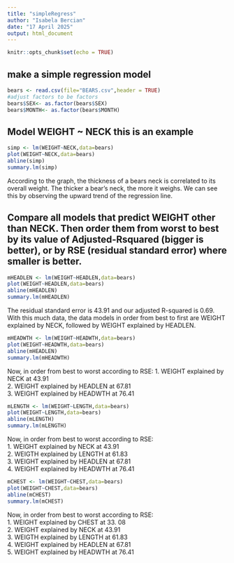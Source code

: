 ```yaml
---
title: "simpleRegress"
author: "Isabela Bercian"
date: "17 April 2025"
output: html_document
---
```


```r
knitr::opts_chunk$set(echo = TRUE)
```

## make a simple regression model

```r
bears <- read.csv(file="BEARS.csv",header = TRUE)
#adjust factors to be factors
bears$SEX<- as.factor(bears$SEX)
bears$MONTH<- as.factor(bears$MONTH)
```

## Model WEIGHT ~ NECK  this is an example  

```r
simp <- lm(WEIGHT~NECK,data=bears)
plot(WEIGHT~NECK,data=bears)
abline(simp)
summary.lm(simp)
```

According to the graph, the thickness of a bears neck is correlated to its overall weight. The thicker a bear's neck, the more it weighs. We can see this by observing the upward trend of the regression line. 

## Compare all models that predict WEIGHT other than NECK. Then order them from worst to best by its value of Adjusted-Rsquared (bigger is better), or by RSE (residual standard error) where smaller is better. 

```r
mHEADLEN <- lm(WEIGHT~HEADLEN,data=bears)
plot(WEIGHT~HEADLEN,data=bears)
abline(mHEADLEN)
summary.lm(mHEADLEN)
```

The residual standard error is 43.91 and our adjusted R-squared is 0.69. With this much data, the data models in order from best to first are WEIGHT explained by NECK, followed by WEIGHT explained by HEADLEN.

```r
mHEADWTH <- lm(WEIGHT~HEADWTH,data=bears)
plot(WEIGHT~HEADWTH,data=bears)
abline(mHEADLEN)
summary.lm(mHEADWTH)
```

Now, in order from best to worst according to RSE: 
1. WEIGHT explained by NECK at 43.91  
2. WEIGHT explained by HEADLEN at 67.81  
3. WEIGHT explained by HEADWTH at 76.41  

```r
mLENGTH <- lm(WEIGHT~LENGTH,data=bears)
plot(WEIGHT~LENGTH,data=bears)
abline(mLENGTH)
summary.lm(mLENGTH)
```


Now, in order from best to worst according to RSE:  
1. WEIGHT explained by NECK at 43.91  
2. WEIGTH explained by LENGTH at 61.83  
3. WEIGHT explained by HEADLEN at 67.81  
4. WEIGHT explained by HEADWTH at 76.41  

```r
mCHEST <- lm(WEIGHT~CHEST,data=bears)
plot(WEIGHT~CHEST,data=bears)
abline(mCHEST)
summary.lm(mCHEST)
```

Now, in order from best to worst according to RSE:  
1. WEIGHT explained by CHEST at 33. 08  
2. WEIGHT explained by NECK at 43.91  
3. WEIGTH explained by LENGTH at 61.83  
4. WEIGHT explained by HEADLEN at 67.81  
5. WEIGHT explained by HEADWTH at 76.41  
 